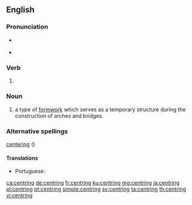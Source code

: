 ==English==

===Pronunciation===
* {{a|UK}} {{IPA|/ˈsɛn.t(ə)ɹɪŋ/|lang=en}}
* {{a|US}} {{IPA|/ˈsɛn.tə.ɹɪŋ/|lang=en}}

===Verb===
{{head|en|present participle}}

# {{present participle of|centre|lang=en|nocat=1}}

===Noun===
{{en-noun}}

# a type of [[formwork]] which serves as a temporary structure during the construction of arches and bridges.

===Alternative spellings===

[[centering]] ({{a|US}})

====Translations====
{{trans-top|type of formwork}}
* Portuguese: {{t|pt|cimbre|m}}
{{trans-bottom}}

[[ca:centring]]
[[de:centring]]
[[fr:centring]]
[[ku:centring]]
[[mg:centring]]
[[ja:centring]]
[[pl:centring]]
[[pt:centring]]
[[simple:centring]]
[[sv:centring]]
[[ta:centring]]
[[th:centring]]
[[vi:centring]]